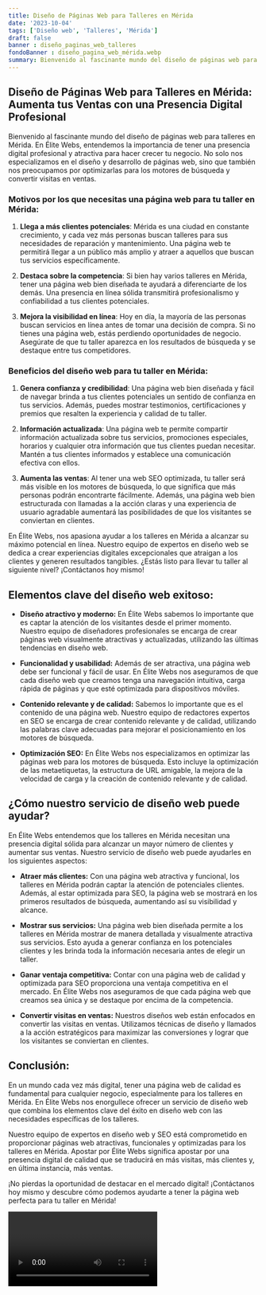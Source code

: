 ```yaml
---
title: Diseño de Páginas Web para Talleres en Mérida
date: '2023-10-04'
tags: ['Diseño web', 'Talleres', 'Mérida']
draft: false
banner : diseño_paginas_web_talleres
fondoBanner : diseño_pagina_web_mérida.webp
summary: Bienvenido al fascinante mundo del diseño de páginas web para talleres en Mérida. En Élite Webs, entendemos la importancia de tener una presencia digital profesional y atractiva para hacer crecer tu negocio. No solo nos especializamos en el diseño y desarrollo de páginas web, sino que también nos preocupamos por optimizarlas para los motores de búsqueda y convertir visitas en ventas.
---
```


## Diseño de Páginas Web para Talleres en Mérida: Aumenta tus Ventas con una Presencia Digital Profesional

Bienvenido al fascinante mundo del diseño de páginas web para talleres en Mérida. En Élite Webs, entendemos la importancia de tener una presencia digital profesional y atractiva para hacer crecer tu negocio. No solo nos especializamos en el diseño y desarrollo de páginas web, sino que también nos preocupamos por optimizarlas para los motores de búsqueda y convertir visitas en ventas.

### Motivos por los que necesitas una página web para tu taller en Mérida:

1. **Llega a más clientes potenciales**: Mérida es una ciudad en constante crecimiento, y cada vez más personas buscan talleres para sus necesidades de reparación y mantenimiento. Una página web te permitirá llegar a un público más amplio y atraer a aquellos que buscan tus servicios específicamente.

2. **Destaca sobre la competencia**: Si bien hay varios talleres en Mérida, tener una página web bien diseñada te ayudará a diferenciarte de los demás. Una presencia en línea sólida transmitirá profesionalismo y confiabilidad a tus clientes potenciales.

3. **Mejora la visibilidad en línea**: Hoy en día, la mayoría de las personas buscan servicios en línea antes de tomar una decisión de compra. Si no tienes una página web, estás perdiendo oportunidades de negocio. Asegúrate de que tu taller aparezca en los resultados de búsqueda y se destaque entre tus competidores.

### Beneficios del diseño web para tu taller en Mérida:

1. **Genera confianza y credibilidad**: Una página web bien diseñada y fácil de navegar brinda a tus clientes potenciales un sentido de confianza en tus servicios. Además, puedes mostrar testimonios, certificaciones y premios que resalten la experiencia y calidad de tu taller.

2. **Información actualizada**: Una página web te permite compartir información actualizada sobre tus servicios, promociones especiales, horarios y cualquier otra información que tus clientes puedan necesitar. Mantén a tus clientes informados y establece una comunicación efectiva con ellos.

3. **Aumenta las ventas**: Al tener una web SEO optimizada, tu taller será más visible en los motores de búsqueda, lo que significa que más personas podrán encontrarte fácilmente. Además, una página web bien estructurada con llamadas a la acción claras y una experiencia de usuario agradable aumentará las posibilidades de que los visitantes se conviertan en clientes.

En Élite Webs, nos apasiona ayudar a los talleres en Mérida a alcanzar su máximo potencial en línea. Nuestro equipo de expertos en diseño web se dedica a crear experiencias digitales excepcionales que atraigan a los clientes y generen resultados tangibles. ¿Estás listo para llevar tu taller al siguiente nivel? ¡Contáctanos hoy mismo!

<GifSeo />

<Cta />

## Elementos clave del diseño web exitoso:

- **Diseño atractivo y moderno:** En Élite Webs sabemos lo importante que es captar la atención de los visitantes desde el primer momento. Nuestro equipo de diseñadores profesionales se encarga de crear páginas web visualmente atractivas y actualizadas, utilizando las últimas tendencias en diseño web.

- **Funcionalidad y usabilidad:** Además de ser atractiva, una página web debe ser funcional y fácil de usar. En Élite Webs nos aseguramos de que cada diseño web que creamos tenga una navegación intuitiva, carga rápida de páginas y que esté optimizada para dispositivos móviles.

- **Contenido relevante y de calidad:** Sabemos lo importante que es el contenido de una página web. Nuestro equipo de redactores expertos en SEO se encarga de crear contenido relevante y de calidad, utilizando las palabras clave adecuadas para mejorar el posicionamiento en los motores de búsqueda.

- **Optimización SEO:** En Élite Webs nos especializamos en optimizar las páginas web para los motores de búsqueda. Esto incluye la optimización de las metaetiquetas, la estructura de URL amigable, la mejora de la velocidad de carga y la creación de contenido relevante y de calidad.

## ¿Cómo nuestro servicio de diseño web puede ayudar?

En Élite Webs entendemos que los talleres en Mérida necesitan una presencia digital sólida para alcanzar un mayor número de clientes y aumentar sus ventas. Nuestro servicio de diseño web puede ayudarles en los siguientes aspectos:

- **Atraer más clientes:** Con una página web atractiva y funcional, los talleres en Mérida podrán captar la atención de potenciales clientes. Además, al estar optimizada para SEO, la página web se mostrará en los primeros resultados de búsqueda, aumentando así su visibilidad y alcance.

- **Mostrar sus servicios:** Una página web bien diseñada permite a los talleres en Mérida mostrar de manera detallada y visualmente atractiva sus servicios. Esto ayuda a generar confianza en los potenciales clientes y les brinda toda la información necesaria antes de elegir un taller.

- **Ganar ventaja competitiva:** Contar con una página web de calidad y optimizada para SEO proporciona una ventaja competitiva en el mercado. En Élite Webs nos aseguramos de que cada página web que creamos sea única y se destaque por encima de la competencia.

- **Convertir visitas en ventas:** Nuestros diseños web están enfocados en convertir las visitas en ventas. Utilizamos técnicas de diseño y llamados a la acción estratégicos para maximizar las conversiones y lograr que los visitantes se conviertan en clientes.

## Conclusión:

En un mundo cada vez más digital, tener una página web de calidad es fundamental para cualquier negocio, especialmente para los talleres en Mérida. En Élite Webs nos enorgullece ofrecer un servicio de diseño web que combina los elementos clave del éxito en diseño web con las necesidades específicas de los talleres.

Nuestro equipo de expertos en diseño web y SEO está comprometido en proporcionar páginas web atractivas, funcionales y optimizadas para los talleres en Mérida. Apostar por Élite Webs significa apostar por una presencia digital de calidad que se traducirá en más visitas, más clientes y, en última instancia, más ventas.

¡No pierdas la oportunidad de destacar en el mercado digital! ¡Contáctanos hoy mismo y descubre cómo podemos ayudarte a tener la página web perfecta para tu taller en Mérida!

<Video />

<CtaBot job='Talleres' city='Mérida'/>

<Gmaps query='Mérida+españa+maps' />